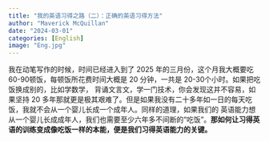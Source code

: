 ```yaml
---
title: "我的英语习得之路（二）：正确的英语习得方法"
author: "Maverick McQuillan"
date: "2024-03-01"
categories: [English]
image: "Eng.jpg"
---
```


我在动笔写作的时候，时间已经进入到了 2025 年的三月份，这个月我大概要吃 60-90顿饭，每顿饭所花费时间大概是 20 分钟，一共是 20-30个小时。如果把吃饭换成别的，比如学数学，
背诵文言文，学一门技术，你会发现这并不容易，如果坚持 20 多年那就更是极其艰难了。但是如果我没有二十多年如一日的每天吃饭，我就不会从一个婴儿长成一个成年人。同样的道理，如果我们的
英语能力想从一个婴儿长成成年人，我们也需要至少六年多不间断的“吃饭”。<span style="color:(100,100,256);font-weight:bold">那如何让习得英语的训练变成像吃饭一样的本能，便是我们习得英语能力的关键。</span>